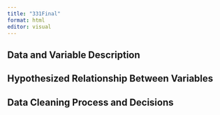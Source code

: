 ```yaml
---
title: "331Final"
format: html
editor: visual
---
```


## Data and Variable Description

## Hypothesized Relationship Between Variables

## Data Cleaning Process and Decisions


